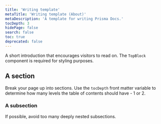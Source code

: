 ```yaml
---
title: 'Writing template'
metaTitle: 'Writing template (About)'
metaDescription: 'A template for writing Prisma Docs.'
tocDepth: 3
hidePage: false
search: false
toc: true
deprecated: false
---
```


<TopBlock title={frontMatter.title}>

A short introduction that encourages visitors to read on. The `TopBlock` component is required for styling purposes.

</TopBlock>

## A section

Break your page up into sections. Use the `tocDepth` front matter variable to determine how many levels the table of contents should have - 1 or 2.

### A subsection

If possible, avoid too many deeply nested subsections.
